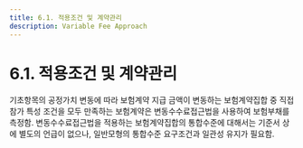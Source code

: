 ```yaml
---
title: 6.1. 적용조건 및 계약관리
description: Variable Fee Approach
---
```


# 6.1. 적용조건 및 계약관리

기초항목의 공정가치 변동에 따라 보험계약 지급 금액이 변동하는 보험계약집합 중 직접 참가 특성 조건을 모두 만족하는 보험계약은 변동수수료접근법을 사용하여 보험부채를 측정함. 변동수수료접근법을 적용하는 보험계약집합의 통합수준에 대해서는 기준서 상에 별도의 언급이 없으나, 일반모형의 통합수준 요구조건과 일관성 유지가 필요함.

